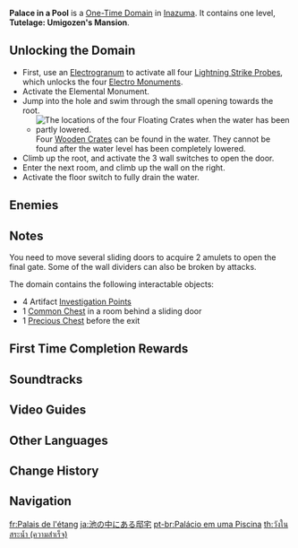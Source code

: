 {{Domain Infobox
|image        = Domain Palace in a Pool.png
|type         = One-Time
|description  = They say that long ago, seawater had yet to fill this pool. The moonlight was brighter back then, and it filled the pool instead, flowing freely like quicksilver.
|region       = Inazuma
|area         = Watatsumi Island
|subarea      = Suigetsu Pool
|requiredAR   = 38
|recLevel     = WL-dependent
|recElements  = Pyro, Electro, Cryo, Anemo
}}
{{Description|Once, in the ancient mansion of [[Umigozen]], famed throughout Inazuma there was a window that could be used to enjoy wine and observe the flowers outside. Now the mansion lies empty, and only bandits and thieves dwell within.|Tutelage: Umigozen's Mansion}}
'''Palace in a Pool''' is a [[One-Time Domain]] in [[Inazuma]]. It contains one level, '''Tutelage: Umigozen's Mansion'''.

==Unlocking the Domain==
*First, use an [[Electrograna|Electrogranum]] to activate all four [[Lightning Strike Probe]]s, which unlocks the four [[Electro Monument]]s.
*Activate the Elemental Monument.
*Jump into the hole and swim through the small opening towards the root.
** [[File:Suigetsu Pool - Floating Crate Locations.png|thumb|The locations of the four Floating Crates when the water has been partly lowered.]] Four [[Wooden Crate]]s can be found in the water. They cannot be found after the water level has been completely lowered.
*Climb up the root, and activate the 3 wall switches to open the door.
*Enter the next room, and climb up the wall on the right.
*Activate the  floor switch to fully drain the water.

==Enemies==
{{Domain Enemies
|name1=Tutelage: Umigozen's Mansion
|enemies1=Nobushi: Hitsukeban//Mirror Maiden;Treasure Hoarders: Pugilist;Treasure Hoarders: Cryo Potioneer*2;Treasure Hoarders: Pyro Potioneer*3
}}

==Notes==
You need to move several sliding doors to acquire 2 amulets to open the final gate. Some of the wall dividers can also be broken by attacks.

The domain contains the following interactable objects:

*4 Artifact [[Investigation|Investigation Points]]
*1 [[Common Chest]] in a room behind a sliding door
*1 [[Precious Chest]] before the exit

==First Time Completion Rewards==
{{Card|Primogem|40}}{{Card|Adventure EXP|500}}{{Card|Electro Sigil|5}}{{Card|Entangling Bloom|1|quality=4}}{{Card|Guide to Transience|2}}{{Card|Hero's Wit|3}}{{Card|Mystic Enhancement Ore|5}}{{Card|Mora|30000}}

==Soundtracks==
{{Soundtracks by Category Table|type=domain}}
<!--
==Gallery==
<gallery>
</gallery>
-->
==Video Guides==
{{EVT
|video1   = https://youtu.be/ummQRMvDUEQ
|caption1 = Unlock Palace in a Pool Domain
}}

==Other Languages==
{{Other Languages
|en      = Palace in a Pool
|zhs     = 池中宅邸
|zhs_rm  = Chí Zhōng Zháidǐ
|zht     = 池中宅邸
|zht_rm  = Chí Zhōng Zháidǐ
|zh_tl   = Mansion in a Pool
|ja      = 池の中にある邸宅
|ja_rm   = Ike no Naka ni Aru Teitaku
|ja_tl   = Mansion in a Pool
|ko      = 연못 속 저택
|ko_tl   = Mansion in the Pond
|es      = Palacio del estanque
|es_tl   = Palace of the Pond
|fr      = Palais de l'étang
|fr_tl   = Palace of the Pond
|ru      = Дом у пруда
|ru_tl   = House by the Pond
|th      = วังในสระน้ำ
|th_rm   = 
|th_tl   = Palace in a Pool
|vi      = Dinh Thự Trong Hồ
|vi_tl   = Mansion in a Pool
|de      = Herrenhaus im Becken
|de_tl   = Mansion in a Pool
|id      = Palace in a Pool
|pt      = Palácio em uma Piscina
|pt_tl   = Palace in a Pool
|tr      = Havuzdaki Saray
|tr_tl   = Palace in a Pool
|it      = Palazzo sull'acqua
|it_tl   = 
}}

==Change History==
{{Change History|2.1}}

==Navigation==
{{Domain Navbox|Permanent}}

[[fr:Palais de l'étang]]
[[ja:池の中にある邸宅]]
[[pt-br:Palácio em uma Piscina]]
[[th:วังในสระน้ำ (ความสำเร็จ)]]
